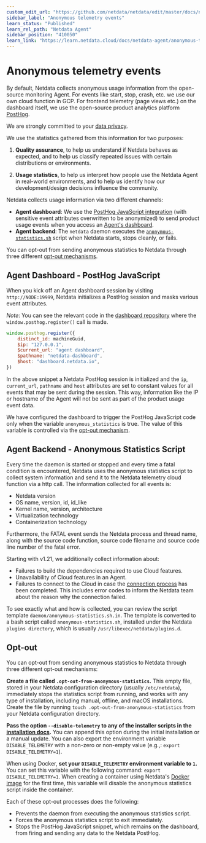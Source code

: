 ```yaml
---
custom_edit_url: "https://github.com/netdata/netdata/edit/master/docs/netdata-agent/configuration/anonymous-telemetry-events.md"
sidebar_label: "Anonymous telemetry events"
learn_status: "Published"
learn_rel_path: "Netdata Agent"
sidebar_position: "410050"
learn_link: "https://learn.netdata.cloud/docs/netdata-agent/anonymous-telemetry-events"
---
```


# Anonymous telemetry events

By default, Netdata collects anonymous usage information from the open-source monitoring Agent. For events like start, stop, crash, etc. we use our own cloud function in GCP. For frontend telemetry (page views etc.) on the dashboard itself, we use the open-source product analytics platform [PostHog](https://github.com/PostHog/posthog).

We are strongly committed to your [data privacy](https://netdata.cloud/privacy/).

We use the statistics gathered from this information for two purposes:

1. **Quality assurance**, to help us understand if Netdata behaves as expected, and to help us classify repeated
   issues with certain distributions or environments.

2. **Usage statistics**, to help us interpret how people use the Netdata Agent in real-world environments, and to help
   us identify how our development/design decisions influence the community.

Netdata collects usage information via two different channels:

- **Agent dashboard**: We use the [PostHog JavaScript integration](https://posthog.com/docs/integrations/js-integration) (with sensitive event attributes overwritten to be anonymized) to send product usage events when you access an [Agent's dashboard](/docs/dashboards-and-charts).
- **Agent backend**: The `netdata` daemon executes the [`anonymous-statistics.sh`](https://github.com/netdata/netdata/blob/6469cf92724644f5facf343e4bdd76ac0551a418/daemon/anonymous-statistics.sh.in) script when Netdata starts, stops cleanly, or fails.

You can opt-out from sending anonymous statistics to Netdata through three different [opt-out mechanisms](#opt-out).

## Agent Dashboard - PostHog JavaScript

When you kick off an Agent dashboard session by visiting `http://NODE:19999`, Netdata initializes a PostHog session and masks various event attributes.

_Note_: You can see the relevant code in the [dashboard repository](https://github.com/netdata/dashboard/blob/master/src/domains/global/sagas.ts#L107) where the `window.posthog.register()` call is made.

```JavaScript
window.posthog.register({
    distinct_id: machineGuid,
    $ip: "127.0.0.1",
    $current_url: "agent dashboard",
    $pathname: "netdata-dashboard",
    $host: "dashboard.netdata.io",
})
```

In the above snippet a Netdata PostHog session is initialized and the `ip`, `current_url`, `pathname` and `host` attributes are set to constant values for all events that may be sent during the session. This way, information like the IP or hostname of the Agent will not be sent as part of the product usage event data.

We have configured the dashboard to trigger the PostHog JavaScript code only when the variable `anonymous_statistics` is true. The value of this
variable is controlled via the [opt-out mechanism](#opt-out).

## Agent Backend - Anonymous Statistics Script

Every time the daemon is started or stopped and every time a fatal condition is encountered, Netdata uses the anonymous
statistics script to collect system information and send it to the Netdata telemetry cloud function via a http call. The information collected for all
events is:

- Netdata version
- OS name, version, id, id_like
- Kernel name, version, architecture
- Virtualization technology
- Containerization technology

Furthermore, the FATAL event sends the Netdata process and thread name, along with the source code function, source code
filename and source code line number of the fatal error.

Starting with v1.21, we additionally collect information about:

- Failures to build the dependencies required to use Cloud features.
- Unavailability of Cloud features in an Agent.
- Failures to connect to the Cloud in case the [connection process](/docs/netdata-cloud/connect-agent-to-cloud) has been completed. This includes error codes
  to inform the Netdata team about the reason why the connection failed.

To see exactly what and how is collected, you can review the script template `daemon/anonymous-statistics.sh.in`. The
template is converted to a bash script called `anonymous-statistics.sh`, installed under the Netdata `plugins
directory`, which is usually `/usr/libexec/netdata/plugins.d`.

## Opt-out

You can opt-out from sending anonymous statistics to Netdata through three different opt-out mechanisms:

**Create a file called `.opt-out-from-anonymous-statistics`.** This empty file, stored in your Netdata configuration
directory (usually `/etc/netdata`), immediately stops the statistics script from running, and works with any type of
installation, including manual, offline, and macOS installations. Create the file by running `touch
.opt-out-from-anonymous-statistics` from your Netdata configuration directory.

**Pass the option `--disable-telemetry` to any of the installer scripts in the [installation
docs](/docs/netdata-agent/installation).** You can append this option during the initial installation or a manual
update. You can also export the environment variable `DISABLE_TELEMETRY` with a non-zero or non-empty value
(e.g.,: `export DISABLE_TELEMETRY=1`).

When using Docker, **set your `DISABLE_TELEMETRY` environment variable to `1`.** You can set this variable with the following
command: `export DISABLE_TELEMETRY=1`. When creating a container using Netdata's [Docker
image](/docs/netdata-agent/installation/docker#create-a-new-netdata-agent-container) for the first time, this variable will disable
the anonymous statistics script inside the container.

Each of these opt-out processes does the following:

- Prevents the daemon from executing the anonymous statistics script.
- Forces the anonymous statistics script to exit immediately.
- Stops the PostHog JavaScript snippet, which remains on the dashboard, from firing and sending any data to the Netdata PostHog.
